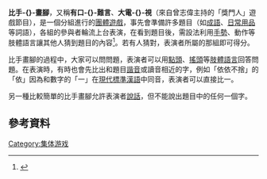 {{other uses|傳話遊戲}}
{{noteTA
|G1=名稱
|T=zh-cn:比手画脚;zh-hk:大電視;zh-tw:比手畫腳;zh-mo:大電視
|1=zh-cn:比手画脚;zh-hk:大電視;zh-tw:比手畫腳;zh-mo:大電視
|2=
}}

'''比手-{}-畫腳'''，又稱'''有口-{}-難言'''、'''大電-{}-視'''（來自曾志偉主持的「獎門人」遊戲節目），是一個分組進行的[[團體遊戲|團體遊戲]]，事先會準備許多題目（如[[成語|成語]]、[[日常用品|日常用品]]等詞語），各組的參與者輪流上台表演，在看到題目後，需設法利用[[手勢|手勢]]、動作等肢體語言讓其他人猜到題目的內容<ref>{{Cite book |title=教學團康 |last=張輝道 |publisher=師大書苑 |isbn=9579617686 |pages=95}}</ref>。若有人猜對，表演者所屬的那組即可得分。

比手畫腳的過程中，大家可以問問題，表演者可以用[[點頭|點頭]]、[[搖頭|搖頭]]等[[肢體語言|肢體語言]]回答問題。在表演時，有時也會先比出和題目[[諧音_(語言學)|諧音]]或讀音相近的字，例如「依依不捨」的「依」因為和數字的「一」在[[現代標準漢語|現代標準漢語]]中同音，表演者可以直接比一。

另一種比較簡單的比手畫腳允許表演者[[說話|說話]]，但不能說出題目中的任何一個字。
==參考資料==
{{reflist}}
{{娛樂小作品}}

[[Category:集体游戏|Category:集体游戏]]